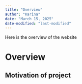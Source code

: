 ```yaml
---
title: "Overview"
author: "Karina"
date: "March 15, 2025"
date-modified: "last-modified"
---
```


Here is the overview of the website

# Overview 

## Motivation of project 
